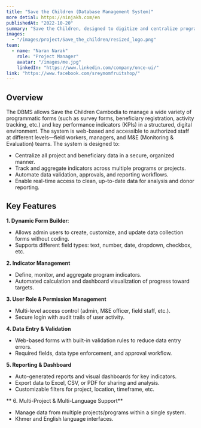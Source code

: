 ```yaml
---
title: "Save the Children (Database Management System)"
more detial: https://ninjakh.com/en 
publishedAt: "2022-10-20"
summary: "Save the Children, designed to digitize and centralize program data collection, indicator tracking, and reporting. This system replaces manual, paper-based, or spreadsheet data management with a secure, web-based platform, enabling staff to efficiently collect, store, analyze, and report project data—supporting better decision-making and program monitoring."
images:
  - "/images/project/Save_the_children/resized_logo.png"
team:
  - name: "Naran Narak"
    role: "Project Manager"
    avatar: "/images/me.jpg"
    linkedIn: "https://www.linkedin.com/company/once-ui/"
link: "https://www.facebook.com/sreymomfruitshop/"
---
```


## Overview
The DBMS allows Save the Children Cambodia to manage a wide variety of programmatic forms (such as survey forms, beneficiary registration, activity tracking, etc.) and key performance indicators (KPIs) in a structured, digital environment. The system is web-based and accessible to authorized staff at different levels—field workers, managers, and M&E (Monitoring & Evaluation) teams.
The system is designed to:
- Centralize all project and beneficiary data in a secure, organized manner.
- Track and aggregate indicators across multiple programs or projects.
- Automate data validation, approvals, and reporting workflows.
- Enable real-time access to clean, up-to-date data for analysis and donor reporting.

## Key Features
**1. Dynamic Form Builder**:
- Allows admin users to create, customize, and update data collection forms without coding.
- Supports different field types: text, number, date, dropdown, checkbox, etc.

**2. Indicator Management**
- Define, monitor, and aggregate program indicators.
- Automated calculation and dashboard visualization of progress toward targets.

**3. User Role & Permission Management**
- Multi-level access control (admin, M&E officer, field staff, etc.).
- Secure login with audit trails of user activity.

**4. Data Entry & Validation**
- Web-based forms with built-in validation rules to reduce data entry errors.
- Required fields, data type enforcement, and approval workflow.

**5. Reporting & Dashboard**
- Auto-generated reports and visual dashboards for key indicators.
- Export data to Excel, CSV, or PDF for sharing and analysis.
- Customizable filters for project, location, timeframe, etc.

** 6. Multi-Project & Multi-Language Support**
- Manage data from multiple projects/programs within a single system.
- Khmer and English language interfaces.